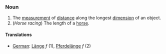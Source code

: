 ===Noun===

# The [[measurement]] of [[distance]] along the longest [[dimension]] of an object.
# (''Horse racing'') The length of a [[horse]].

====Translations====
*[[German]]: [[Länge]] ''f'' (1), [[Pferdelänge]] ''f'' (2)